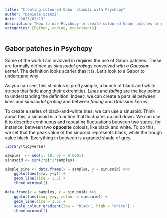 ```yaml
---
title: "Creating coloured Gabor stimuli with Psychopy"
author: "Daniele Scanzi"
date: "2023/02/13"
description: "How to use Psychopy to create coloured Gabor patches or grating stimuli" 
categories: [Python, coding, experiments]
---
```



## Gabor patches in Psychopy

Some of the work I am involved in requires the use of Gabor patches. These are formally defined as *sinusoidal gratings convolved with a Gaussian kernel*. The definition looks scarier than it is. Let's look to a Gabor to understand why

As you can see, this stimulus is pretty simple, a bunch of black and white stripes that fade along their extremities. *Lines* and *fading* are the key points to understanding the definition. Indeed, we can create a parallel between *lines* and *sinusoidal grating* and between *fading* and *Gaussian kernel*. 

To create a series of black-and-white lines, we can use a sinusoid. Think about this, a sinusoid is a function that fluctuates up and down. We can use it to describe continuous and repeating fluctuations between two states, for instance, between two **opposite** colours, like black and white. To do this, we set that the peak value of the sinusoid represents black, while the trough value black. Everything in between is a graded shade of grey.

```r
library(tidyverse)

samples  <- seq(1, 10, by = 0.0001)
sinusoid <- sin(2*pi*1*samples)

simple_sine <- data.frame(x = samples, y = sinusoid) %>% 
    ggplot(aes(x=x, y=y)) +
    geom_line(size = 1.5) +
    theme_minimal()

data.frame(x = samples, y = sinusoid) %>% 
    ggplot(aes(x=x, y=y, colour = sinusoid)) +
    geom_line(size = 1.5) +
    scale_colour_gradient(low = "black", high = "white") +
    theme_minimal()

```

